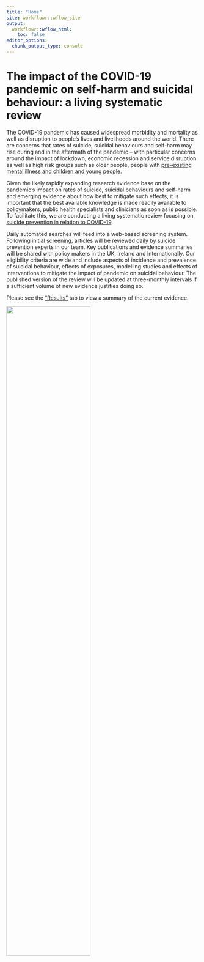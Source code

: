 ```yaml
---
title: "Home"
site: workflowr::wflow_site
output:
  workflowr::wflow_html:
    toc: false
editor_options:
  chunk_output_type: console
---
```


# The impact of the COVID-19 pandemic on self-harm and suicidal behaviour: a living systematic review

The COVID-19 pandemic has caused widespread morbidity and mortality as well as disruption to people’s lives and livelihoods around the world. 
There are concerns that rates of suicide, suicidal behaviours and self-harm may rise during and in the aftermath of the pandemic – with particular concerns around the impact of lockdown, economic recession and service disruption as well as high risk groups such as older people, people with [pre-existing mental illness and children and young people](https://www.thelancet.com/journals/lanpsy/article/PIIS2215-0366(20)30171-1/fulltext). 

Given the likely rapidly expanding research evidence base on the pandemic’s impact on rates of suicide, suicidal behaviours and self-harm and emerging evidence about how best to mitigate such effects, it is important that the best available knowledge is made readily available to policymakers, public health specialists and clinicians as soon as is possible. To facilitate this, we are conducting a living systematic review focusing on [suicide prevention in relation to COVID-19](https://www.crd.york.ac.uk/prospero/display_record.php?RecordID=183326). 

Daily automated searches will feed into a web-based screening system. Following initial screening, articles will be reviewed daily by suicide prevention experts in our team. Key publications and evidence summaries will be shared with policy makers in the UK, Ireland and Internationally. Our eligibility criteria are wide and include aspects of incidence and prevalence of suicidal behaviour, effects of exposures, modelling studies and effects of interventions to mitigate the impact of pandemic on suicidal behaviour. The published version of the review will be updated at three-monthly intervals if a sufficient volume of new evidence justifies doing so.


Please see the ["Results"](results.html) tab to view a summary of the current evidence.



<img src="figures/all_unis.png" alt="" width = "66%">

